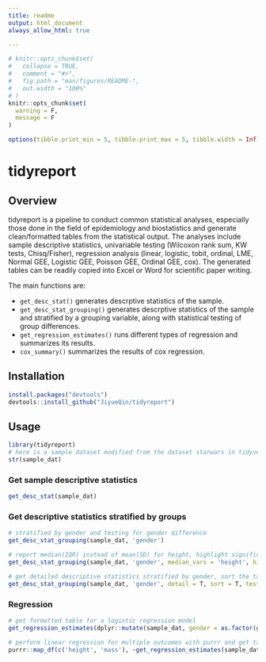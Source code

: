 ```yaml
---
title: readme
output: html_document
always_allow_html: true

---
```



```r
# knitr::opts_chunk$set(
#   collapse = TRUE,
#   comment = "#>",
#   fig.path = "man/figures/README-",
#   out.width = "100%"
# )
knitr::opts_chunk$set(
  warning = F,
  message = F
)

options(tibble.print_min = 5, tibble.print_max = 5, tibble.width = Inf)

```

# tidyreport


## Overview

tidyreport is a pipeline to conduct common statistical analyses, especially those done in the field of epidemiology and biostatistics and generate clean/formatted tables from the statistical output. The analyses include sample descriptive statistics, univariable testing (Wilcoxon rank sum, KW tests, Chisq/Fisher), regression analysis (linear, logistic, tobit, ordinal, LME, Normal GEE, Logistic GEE, Poisson GEE, Ordinal GEE, cox). The generated tables can be readily copied into Excel or Word for scientific paper writing.

The main functions are:

* `get_desc_stat()` generates descrptive statistics of the sample.
* `get_desc_stat_grouping()` generates descrptive statistics of the sample and stratified by a grouping variable, along with statistical testing of group differences.
* `get_regression_estimates()` runs different types of regression and summarizes its results.
* `cox_summary()` summarizes the results of cox regression. 


## Installation 

```r
install.packages("devtools")
devtools::install_github("JiyueQin/tidyreport")
```


## Usage 


```r
library(tidyreport)
# here is a sample dataset modified from the dataset starwars in tidyverse .
str(sample_dat)
```


### Get sample descriptive statistics

```r
get_desc_stat(sample_dat)
```

### Get descriptive statistics stratified by groups

```r
# stratified by gender and testing for gender difference 
get_desc_stat_grouping(sample_dat, 'gender')

# report median(IQR) instead of mean(SD) for height, highlight significant p values(default is 0.05)
get_desc_stat_grouping(sample_dat, 'gender', median_vars = 'height', highlight=T)

# get detailed descriptive statistics stratified by gender, sort the table by the order of variables in the data, no statistical testing
get_desc_stat_grouping(sample_dat, 'gender', detail = T, sort = T, test = F)

```

### Regression 


```r
# get formatted table for a logistic regression model
get_regression_estimates(dplyr::mutate(sample_dat, gender = as.factor(gender)), outcome = 'gender', predictor_vec = c( 'height', 'hair_color_group'), outcome_type = 'binary', format =T)

# perform linear regression for multiple outcomes with purrr and get tables with kableExtra
purrr::map_df(c('height', 'mass'), ~get_regression_estimates(sample_dat, outcome = .x, predictor_vec = c( 'sex', 'hair_color_group'), outcome_type = 'linear')) %>% kableExtra::kable() %>% kableExtra::kable_styling() %>% kableExtra::collapse_rows(1)

```

